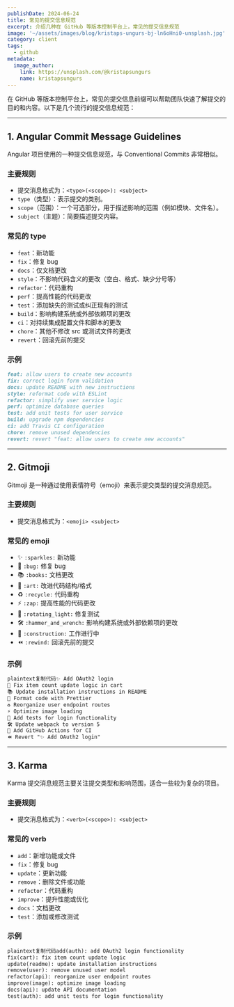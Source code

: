 ```yaml
---
publishDate: 2024-06-24
title: 常见的提交信息规范
excerpt: 介绍几种在 GitHub 等版本控制平台上，常见的提交信息规范
image: '~/assets/images/blog/kristaps-ungurs-bj-ln6oHni0-unsplash.jpg'
category: client
tags:
  - github
metadata:
  image_author:
    link: https://unsplash.com/@kristapsungurs
    name: kristapsungurs
---
```


在 GitHub 等版本控制平台上，常见的提交信息前缀可以帮助团队快速了解提交的目的和内容。以下是几个流行的提交信息规范：

---

## 1. Angular Commit Message Guidelines

Angular 项目使用的一种提交信息规范，与 Conventional Commits 非常相似。

### 主要规则

- 提交消息格式为：`<type>(<scope>): <subject>`
- `type`（类型）：表示提交的类别。
- `scope`（范围）：一个可选部分，用于描述影响的范围（例如模块、文件名）。
- `subject`（主题）：简要描述提交内容。

### 常见的 type

- `feat`：新功能
- `fix`：修复 bug
- `docs`：仅文档更改
- `style`：不影响代码含义的更改（空白、格式、缺少分号等）
- `refactor`：代码重构
- `perf`：提高性能的代码更改
- `test`：添加缺失的测试或纠正现有的测试
- `build`：影响构建系统或外部依赖项的更改
- `ci`：对持续集成配置文件和脚本的更改
- `chore`：其他不修改 src 或测试文件的更改
- `revert`：回滚先前的提交

### 示例

```markdown
feat: allow users to create new accounts
fix: correct login form validation
docs: update README with new instructions
style: reformat code with ESLint
refactor: simplify user service logic
perf: optimize database queries
test: add unit tests for user service
build: upgrade npm dependencies
ci: add Travis CI configuration
chore: remove unused dependencies
revert: revert "feat: allow users to create new accounts"
```

---

## 2. Gitmoji

Gitmoji 是一种通过使用表情符号（emoji）来表示提交类型的提交消息规范。

### 主要规则

- 提交消息格式为：`<emoji> <subject>`

### 常见的 emoji

- ✨ `:sparkles:` 新功能
- 🐛 `:bug:` 修复 bug
- 📚 `:books:` 文档更改
- 🎨 `:art:` 改进代码结构/格式
- ♻️ `:recycle:` 代码重构
- ⚡️ `:zap:` 提高性能的代码更改
- 🚨 `:rotating_light:` 修复测试
- 🛠 `:hammer_and_wrench:` 影响构建系统或外部依赖项的更改
- 🚧 `:construction:` 工作进行中
- ⏪ `:rewind:` 回滚先前的提交

### 示例

```markdown
plaintext复制代码✨ Add OAuth2 login
🐛 Fix item count update logic in cart
📚 Update installation instructions in README
🎨 Format code with Prettier
♻️ Reorganize user endpoint routes
⚡️ Optimize image loading
🚨 Add tests for login functionality
🛠 Update webpack to version 5
🚧 Add GitHub Actions for CI
⏪ Revert "✨ Add OAuth2 login"
```

---

## 3. Karma

Karma 提交消息规范主要关注提交类型和影响范围，适合一些较为复杂的项目。

### 主要规则

- 提交消息格式为：`<verb>(<scope>): <subject>`

### 常见的 verb

- `add`：新增功能或文件
- `fix`：修复 bug
- `update`：更新功能
- `remove`：删除文件或功能
- `refactor`：代码重构
- `improve`：提升性能或优化
- `docs`：文档更改
- `test`：添加或修改测试

### 示例

```markdown
plaintext复制代码add(auth): add OAuth2 login functionality
fix(cart): fix item count update logic
update(readme): update installation instructions
remove(user): remove unused user model
refactor(api): reorganize user endpoint routes
improve(image): optimize image loading
docs(api): update API documentation
test(auth): add unit tests for login functionality
```
